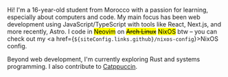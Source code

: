 
Hi! I'm a 16-year-old student from Morocco with a passion for learning, especially about computers and code. My main focus has been web development using JavaScript/TypeScript with tools like React, Next.js, and more recently, Astro. I code in <mark>Neovim</mark> on ~~<mark>Arch Linux</mark>~~ <mark>NixOS</mark> btw – you can check out my <a href={`${siteConfig.links.github}/nixos-config`}>NixOS config</a>.

Beyond web development, I'm currently exploring Rust and systems programming. I also contribute to [Catppuccin](https://github.com/catppuccin).
